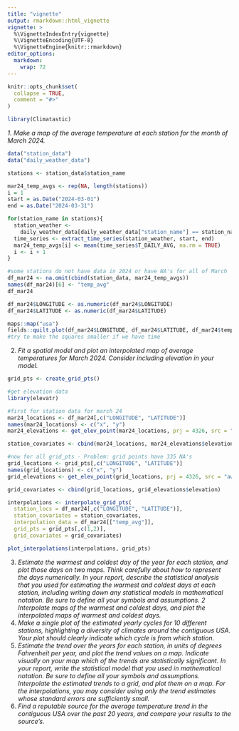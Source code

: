 ```yaml
---
title: "vignette"
output: rmarkdown::html_vignette
vignette: >
  %\VignetteIndexEntry{vignette}
  %\VignetteEncoding{UTF-8}
  %\VignetteEngine{knitr::rmarkdown}
editor_options: 
  markdown: 
    wrap: 72
---
```


```r
knitr::opts_chunk$set(
  collapse = TRUE,
  comment = "#>"
)
```

```r
library(Climatastic)
```

*1. Make a map of the average temperature at each station for the month
of March 2024.*


```r
data("station_data")
data("daily_weather_data")

stations <- station_data$station_name

mar24_temp_avgs <- rep(NA, length(stations))
i = 1
start = as.Date("2024-03-01")
end = as.Date("2024-03-31")

for(station_name in stations){
  station_weather <- 
    daily_weather_data[daily_weather_data["station_name"] == station_name, ]
  time_series <- extract_time_series(station_weather, start, end)
  mar24_temp_avgs[i] <- mean(time_series$T_DAILY_AVG, na.rm = TRUE)
  i <- i + 1
}

#some stations do not have data in 2024 or have NA's for all of March '24
df_mar24 <- na.omit(cbind(station_data, mar24_temp_avgs))
names(df_mar24)[6] <- "temp_avg"
df_mar24

df_mar24$LONGITUDE <- as.numeric(df_mar24$LONGITUDE)
df_mar24$LATITUDE <- as.numeric(df_mar24$LATITUDE)

maps::map("usa")
fields::quilt.plot(df_mar24$LONGITUDE, df_mar24$LATITUDE, df_mar24$temp_avg, add = TRUE, xlab = "Longitude", ylab = "Latitude", legend.lab = "Avg Temperature")
#try to make the squares smaller if we have time
```


2.  *Fit a spatial model and plot an interpolated map of average
    temperatures for March 2024. Consider including elevation in your
    model.*
    
```r
grid_pts <- create_grid_pts()

#get elevation data
library(elevatr)

#first for station data for march 24
mar24_locations <- df_mar24[,c("LONGITUDE", "LATITUDE")]
names(mar24_locations) <- c("x", "y")
mar24_elevations <- get_elev_point(mar24_locations, prj = 4326, src = "aws")

station_covariates <- cbind(mar24_locations, mar24_elevations$elevation)

#now for all grid_pts - Problem: grid points have 335 NA's
grid_locations <- grid_pts[,c("LONGITUDE", "LATITUDE")]
names(grid_locations) <- c("x", "y")
grid_elevations <- get_elev_point(grid_locations, prj = 4326, src = "aws")

grid_covariates <- cbind(grid_locations, grid_elevations$elevation)

```

    
```r
interpolations <- interpolate_grid_pts(
  station_locs = df_mar24[,c("LONGITUDE", "LATITUDE")],
  station_covariates = station_covariates,
  interpolation_data = df_mar24[["temp_avg"]], 
  grid_pts = grid_pts[,c(1,2)],
  grid_covariates = grid_covariates)

plot_interpolations(interpolations, grid_pts)
```
    
3.  *Estimate the warmest and coldest day of the year for each station,
    and plot those days on two maps. Think carefully about how to
    represent the days numerically. In your report, describe the
    statistical analysis that you used for estimating the warmest and
    coldest days at each station, including writing down any statistical
    models in mathematical notation. Be sure to define all your symbols
    and assumptions. 2 Interpolate maps of the warmest and coldest days,
    and plot the interpolated maps of warmest and coldest days.*
4.  *Make a single plot of the estimated yearly cycles for 10 different
    stations, highlighting a diversity of climates around the contiguous
    USA. Your plot should clearly indicate which cycle is from which
    station.*
5.  *Estimate the trend over the years for each station, in units of
    degrees Fahrenheit per year, and plot the trend values on a map.
    Indicate visually on your map which of the trends are statistically
    significant. In your report, write the statistical model that you
    used in mathematical notation. Be sure to define all your symbols
    and assumptions. Interpolate the estimated trends to a grid, and
    plot them on a map. For the interpolations, you may consider using
    only the trend estimates whose standard errors are sufficiently
    small.*
6.  *Find a reputable source for the average temperature trend in the
    contiguous USA over the past 20 years, and compare your results to
    the source’s.*
